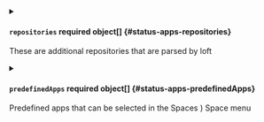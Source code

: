 

<PartialNoDefault />



<details className="config-field" data-expandable="true">
<summary>

#### `repositories` <span className="config-field-required" data-required="false">required</span> <span className="config-field-type">object[]</span> <span className="config-field-default"></span> <span className="config-field-enum"></span> {#status-apps-repositories}

These are additional repositories that are parsed by loft

</summary>

<PartialRepositoriesreference />


</details>



<details className="config-field" data-expandable="true">
<summary>

#### `predefinedApps` <span className="config-field-required" data-required="false">required</span> <span className="config-field-type">object[]</span> <span className="config-field-default"></span> <span className="config-field-enum"></span> {#status-apps-predefinedApps}

Predefined apps that can be selected in the Spaces ) Space menu

</summary>

<PartialPredefinedAppsreference />


</details>
